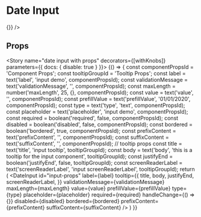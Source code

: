

<Meta title="Components|Input/Date" component={DateInput} />

# Date Input

<Preview>
  <Story name="date input">
    <DateInput
      label="Enter date"
      id="date-input"
      tooltip={{body: "Please enter a date"}}
      handleChange={() => {}}
    />
  </Story>
</Preview>

## Props

<Props of={DateInput} />

<Story name="date input with props" decorators={[withKnobs]} parameters={{ docs: { disable: true } }}>
  {() => {
    const componentPropsId = 'Component Props';
    const tooltipGroupId = 'Tooltip Props';
    const label = text('label', 'input demo', componentPropsId);
    const validationMessage = text('validationMessage', '', componentPropsId);
    const maxLength = number('maxLength', 25, {}, componentPropsId);
    const value = text('value', '', componentPropsId);
    const prefillValue = text('prefillValue', '01/01/2020', componentPropsId);
    const type = text('type', 'text', componentPropsId);
    const placeholder = text('placeholder', 'input demo', componentPropsId);
    const required = boolean('required', false, componentPropsId);
    const disabled = boolean('disabled', false, componentPropsId);
    const bordered = boolean('bordered', true, componentPropsId);
    const prefixContent = text('prefixContent', '', componentPropsId);
    const suffixContent = text('suffixContent', '', componentPropsId);
    // tooltip props
    const title = text('title', 'input tooltip', tooltipGroupId);
    const body = text('body', 'this is a tooltip for the input component', tooltipGroupId);
    const justifyEnd = boolean('justifyEnd', false, tooltipGroupId);
    const screenReaderLabel = text('screenReaderLabel', 'input screenReaderLabel', tooltipGroupId);
    return (
      <DateInput
        id="input-props"
        label={label}
        tooltip={{
          title,
          body,
          justifyEnd,
          screenReaderLabel,
        }}
        validationMessage={validationMessage}
        maxLength={maxLength}
        value={value}
        prefillValue={prefillValue}
        type={type}
        placeholder={placeholder}
        required={required}
        handleChange={() => {}}
        disabled={disabled}
        bordered={bordered}
        prefixContent={prefixContent}
        suffixContent={suffixContent}
      />
    )
  }}
</Story>
